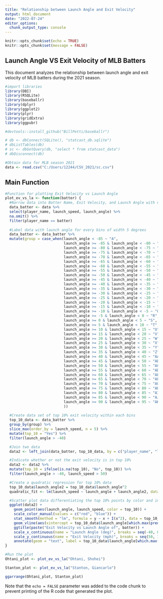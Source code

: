 ```yaml
---
title: "Relationship between Launch Angle and Exit Velocity"
output: html_document
date: "2022-07-24"
editor_options: 
  chunk_output_type: console
---
```


```r
knitr::opts_chunk$set(echo = TRUE)
knitr::opts_chunk$set(message = FALSE)
```

## Launch Angle VS Exit Velocity of MLB Batters
This document analyzes the relationship between launch angle and exit velocity of MLB batters during the 2021 season. 

```r
#import libraries
library(DBI)
library(RSQLite)
library(baseballr)
library(dplyr)
library(ggplot2)
library(plyr)
library(gridExtra)
library(ggpubr)

#devtools::install_github("BillPetti/baseballr")

# db <- dbConnect(SQLite(), "statcast_db.sqlite")
# dbListTables(db)
# sc <- dbGetQuery(db, "select * from statcast_data")
# dbDisconnect(db)

#Obtain data for MLB season 2021
data <- read.csv("C:/Users/12244/CSV_2021/sc.csv")

```

## Main Function
```r

#Function for plotting Exit Velocity vs Launch Angle
plot_ev_vs_la <- function(batter) {
  #Narrow data into Batter Name, Exit Velocity, and Launch Angle with non NA value
  data_batter <- data %>%
  select(player_name, launch_speed, launch_angle) %>%
  na.omit() %>%
  filter(player_name == batter)
  
  #Label data with launch angle for every bins of width 5 degrees
  data_batter <- data_batter %>%
  mutate(group = case_when(launch_angle < -85 ~ "A",
                           launch_angle >= -85 & launch_angle < -80 ~ "B",
                           launch_angle >= -80 & launch_angle < -75 ~ "C",
                           launch_angle >= -75 & launch_angle < -70 ~ "D",
                           launch_angle >= -70 & launch_angle < -65 ~ "E",
                           launch_angle >= -65 & launch_angle < -60 ~ "F",
                           launch_angle >= -60 & launch_angle < -55 ~ "G",
                           launch_angle >= -55 & launch_angle < -50 ~ "H",
                           launch_angle >= -50 & launch_angle < -45 ~ "I",
                           launch_angle >= -45 & launch_angle < -40 ~ "J",
                           launch_angle >= -40 & launch_angle < -35 ~ "K",
                           launch_angle >= -35 & launch_angle < -30 ~ "L",
                           launch_angle >= -30 & launch_angle < -25 ~ "M",
                           launch_angle >= -25 & launch_angle < -20 ~ "N",
                           launch_angle >= -20 & launch_angle < -15 ~ "O",
                           launch_angle >= -15 & launch_angle < -10 ~ "P",
                           launch_angle >= -10 & launch_angle < -5 ~ "Q",
                           launch_angle >= -5 & launch_angle < 0 ~ "R",
                           launch_angle >= 0 & launch_angle < 5 ~ "S",
                           launch_angle >= 5 & launch_angle < 10 ~ "T",
                           launch_angle >= 10 & launch_angle < 15 ~ "U",
                           launch_angle >= 15 & launch_angle < 20 ~ "V",
                           launch_angle >= 20 & launch_angle < 25 ~ "W",
                           launch_angle >= 25 & launch_angle < 30 ~ "X",
                           launch_angle >= 30 & launch_angle < 35 ~ "Y",
                           launch_angle >= 35 & launch_angle < 40 ~ "Z",
                           launch_angle >= 40 & launch_angle < 45 ~ "AA",
                           launch_angle >= 45 & launch_angle < 50 ~ "AB",
                           launch_angle >= 50 & launch_angle < 55 ~ "AC",
                           launch_angle >= 55 & launch_angle < 60 ~ "AD",
                           launch_angle >= 60 & launch_angle < 65 ~ "AE",
                           launch_angle >= 65 & launch_angle < 70 ~ "AF",
                           launch_angle >= 70 & launch_angle < 75 ~ "AG",
                           launch_angle >= 75 & launch_angle < 80 ~ "AH",
                           launch_angle >= 80 & launch_angle < 85 ~ "AI",
                           launch_angle >= 85 & launch_angle < 90 ~ "AJ",
                           launch_angle >= 90 & launch_angle < 95 ~ "AK"
                           ))
  
  #Create data set of top 10% exit velocity within each bins
  top_10_data <- data_batter %>%
  group_by(group) %>%
  slice_max(order_by = launch_speed, n = 5) %>%
  mutate(top_10 = "Yes") %>%
  filter(launch_angle > -40)

  #Join two data
  data2 <- left_join(data_batter, top_10_data, by = c("player_name", "launch_speed", "launch_angle", "group"))

  #Indicate whether or not the exit velocity is in top 10%
  data2 <- data2 %>%
  mutate(top_10 = ifelse(is.na(top_10), "No", top_10)) %>%
  filter(launch_angle > -40, launch_speed > 50)

  #Create a quadratic regression for top 10% data
  top_10_data$launch_angle2 = top_10_data$launch_angle^2
  quadratic_fit <- lm(launch_speed ~ launch_angle + launch_angle2, data = top_10_data)

  #Scatter plot data differentiating the top 10% points by color and indicating the maximum predicted value for the launch angle that gives the max exit velocity using the quadratic regression
  ggplot(data2) + 
    geom_point(aes(launch_angle, launch_speed, color = top_10)) + 
    scale_color_manual(values = c("red", "blue")) + 
    stat_smooth(method = "lm", formula = y ~ x + I(x^2), data = top_10_data, aes(launch_angle, launch_speed), color = "black", se = FALSE) + 
    geom_vline(aes(xintercept = top_10_data$launch_angle[which.max(predict(quadratic_fit))]), linetype = "dashed") + 
    ggtitle(paste("Exit Velocity vs Launch Angle of", batter)) + 
    scale_x_continuous(name = "Launch Angle (deg)", breaks = seq(-40, 80, by = 10)) + 
    scale_y_continuous(name = "Exit Velocity (mph)", breaks = seq(50, 120, by = 20)) + 
    annotate(geom = "text", label = top_10_data$launch_angle[which.max(predict(quadratic_fit))], x = top_10_data$launch_angle[which.max(predict(quadratic_fit))], y = 50, vjust = 1)
}


```

```r
#Run the plot
Ohtani_plot <- plot_ev_vs_la("Ohtani, Shohei")

Stanton_plot <- plot_ev_vs_la("Stanton, Giancarlo")

ggarrange(Ohtani_plot, Stanton_plot)
```




Note that the `echo = FALSE` parameter was added to the code chunk to prevent printing of the R code that generated the plot.
